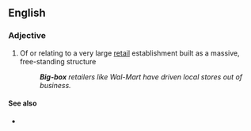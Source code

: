==English==

===Adjective===
{{en-adj|head=[[big]]-[[box]]}}

# {{context|US|lang=en}} Of or relating to a very large [[retail]] establishment built as a massive, free-standing structure
#: '''''Big-box''' retailers like Wal-Mart have driven local stores out of business.''

====See also====
* {{pedialite|Big-box store}}